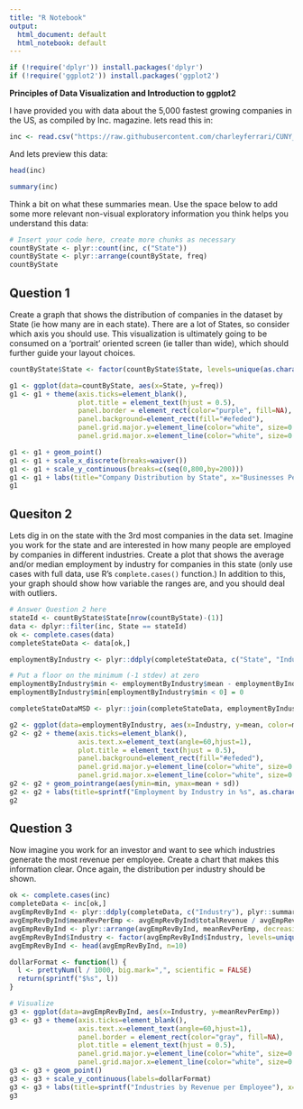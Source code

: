 ```yaml
---
title: "R Notebook"
output:
  html_document: default
  html_notebook: default
---
```

``` r
if (!require('dplyr')) install.packages('dplyr')
if (!require('ggplot2')) install.packages('ggplot2')
```
**Principles of Data Visualization and Introduction to ggplot2**

I have provided you with data about the 5,000 fastest growing companies in the US, as compiled by Inc. magazine. lets read this in:

```r

inc <- read.csv("https://raw.githubusercontent.com/charleyferrari/CUNY_DATA_608/master/module1/Data/inc5000_data.csv", header= TRUE)

```

And lets preview this data:

```r

head(inc)

```
```r

summary(inc)

```

Think a bit on what these summaries mean. Use the space below to add some more relevant non-visual exploratory information you think helps you understand this data:

```r

# Insert your code here, create more chunks as necessary
countByState <- plyr::count(inc, c("State"))
countByState <- plyr::arrange(countByState, freq)
countByState

```

## Question 1

Create a graph that shows the distribution of companies in the dataset by State (ie how many are in each state). There are a lot of States, so consider which axis you should use. This visualization is ultimately going to be consumed on a 'portrait' oriented screen (ie taller than wide), which should further guide your layout choices.

```r
countByState$State <- factor(countByState$State, levels=unique(as.character(countByState$State)) )

g1 <- ggplot(data=countByState, aes(x=State, y=freq))
g1 <- g1 + theme(axis.ticks=element_blank(),
                 plot.title = element_text(hjust = 0.5),
                 panel.border = element_rect(color="purple", fill=NA),
                 panel.background=element_rect(fill="#efeded"),
                 panel.grid.major.y=element_line(color="white", size=0.5),
                 panel.grid.major.x=element_line(color="white", size=0.5))

g1 <- g1 + geom_point() 
g1 <- g1 + scale_x_discrete(breaks=waiver())
g1 <- g1 + scale_y_continuous(breaks=c(seq(0,800,by=200)))
g1 <- g1 + labs(title="Company Distribution by State", x="Businesses Per State", y="") 
g1 

```

## Quesiton 2

Lets dig in on the state with the 3rd most companies in the data set. Imagine you work for the state and are interested in how many people are employed by companies in different industries. Create a plot that shows the average and/or median employment by industry for companies in this state (only use cases with full data, use R's `complete.cases()` function.) In addition to this, your graph should show how variable the ranges are, and you should deal with outliers.

```r

# Answer Question 2 here
stateId <- countByState$State[nrow(countByState)-(1)]
data <- dplyr::filter(inc, State == stateId)
ok <- complete.cases(data)
completeStateData <- data[ok,]

employmentByIndustry <- plyr::ddply(completeStateData, c("State", "Industry"), plyr::summarize, mean = mean(Employees), sd = sd(Employees), .inform=TRUE)

# Put a floor on the minimum (-1 stdev) at zero
employmentByIndustry$min <- employmentByIndustry$mean - employmentByIndustry$sd
employmentByIndustry$min[employmentByIndustry$min < 0] = 0

completeStateDataMSD <- plyr::join(completeStateData, employmentByIndustry, by=c("State", "Industry"))

g2 <- ggplot(data=employmentByIndustry, aes(x=Industry, y=mean, color=mean)) 
g2 <- g2 + theme(axis.ticks=element_blank(), 
                 axis.text.x=element_text(angle=60,hjust=1),
                 plot.title = element_text(hjust = 0.5),
                 panel.background=element_rect(fill="#efeded"),
                 panel.grid.major.y=element_line(color="white", size=0.5),
                 panel.grid.major.x=element_line(color="white", size=0.5))
g2 <- g2 + geom_pointrange(aes(ymin=min, ymax=mean + sd))
g2 <- g2 + labs(title=sprintf("Employment by Industry in %s", as.character(stateId)), x="", y="Employees") 
g2 

```

## Question 3

Now imagine you work for an investor and want to see which industries generate the most revenue per employee. Create a chart that makes this information clear. Once again, the distribution per industry should be shown.

```r

ok <- complete.cases(inc)
completeData <- inc[ok,]
avgEmpRevByInd <- plyr::ddply(completeData, c("Industry"), plyr::summarize, totalEmployees = sum(Employees), totalRevenue = sum(Revenue), .inform=TRUE)
avgEmpRevByInd$meanRevPerEmp <- avgEmpRevByInd$totalRevenue / avgEmpRevByInd$totalEmployees
avgEmpRevByInd <- plyr::arrange(avgEmpRevByInd, meanRevPerEmp, decreasing=TRUE)
avgEmpRevByInd$Industry <- factor(avgEmpRevByInd$Industry, levels=unique(as.character(avgEmpRevByInd$Industry)) )
avgEmpRevByInd <- head(avgEmpRevByInd, n=10)

dollarFormat <- function(l) {  
  l <- prettyNum(l / 1000, big.mark=",", scientific = FALSE)
  return(sprintf("$%s", l))
}

# Visualize 
g3 <- ggplot(data=avgEmpRevByInd, aes(x=Industry, y=meanRevPerEmp)) 
g3 <- g3 + theme(axis.ticks=element_blank(), 
                 axis.text.x=element_text(angle=60,hjust=1),
                 panel.border = element_rect(color="gray", fill=NA),
                 plot.title = element_text(hjust = 0.5),
                 panel.grid.major.y=element_line(color="white", size=0.5),
                 panel.grid.major.x=element_line(color="white", size=0.5))
g3 <- g3 + geom_point() 
g3 <- g3 + scale_y_continuous(labels=dollarFormat)
g3 <- g3 + labs(title=sprintf("Industries by Revenue per Employee"), x="", y="Value per Employee") 
g3 

```



